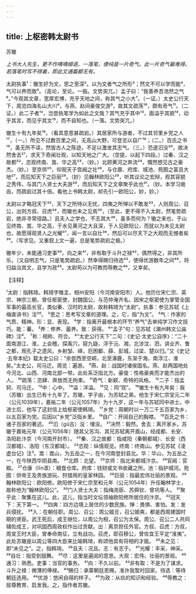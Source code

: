 ```yaml
---
---
---
```

title: 上枢密韩太尉书
---



苏辙

*上书大人先生，更不作喁喁细语，一落笔，便纯是一片奇气。此一片奇气最难得。若落笔时写不得着，即此文通篇都无有。*

太尉执事¹：辙生好为文，思之至深²。以为文者气之所形³；然文不可以学而能⁴，气可以养而致⁵。（高论，至论。一振。文势突兀。）孟子曰：“我善养吾浩然之气⁶。”今观其文章，宽厚宏博，充乎天地之间，称其气之小大⁷。（一证。）太史公行天下，周览四海名山大川⁸，与燕、赵间豪俊交游⁹，故其文疏荡¹⁰，颇有奇气¹¹。（二证。）此二子者¹²，岂尝执笔学为如此之文哉？其气充乎其中¹³，面溢乎其貌¹⁴，动乎其言，而见乎其文¹⁵，而不自知也。（一落。文势突兀。）

辙生十有九年矣¹⁶。（看其意思甚疏宕。）其居家所与游者，不过其邻里乡党之人¹⁷，（一。）所见不过数百里之间，无高山大野，可登览以自广¹⁸；（二。）百氏之书¹⁹，虽无所不读，然皆古人之陈迹，不足以激发其志气。（三。）恐遂汩没²⁰，故决然舍去²¹，求天下奇闻壮观，以知天地之广大。（空提，以起下四段。）过秦、汉之故都²²，恣观终南、嵩、华之高²³，（妙。）北顾黄河之奔流²⁴，慨然想见古之豪杰。（妙。）至京师²⁵，仰观天子宫阙之壮²⁶，与仓廪、府库、城池、苑囿之富且大地²⁷，而后知天下之巨丽²⁸。（妙）见翰林欧阳公²⁹，听其议论之宏辩，观其容貌之秀伟，与其门人贤士大夫游³⁰，而后知天下之文章聚乎此也³¹。（妙。本学习凿齿，而疏宕过其十倍。看他上书韩太尉，却先引一欧阳公，妙，妙。）

太尉以才略冠天下³²，天下之所恃以无忧，四夷之所惮以不敢发³³，人则周公、召公，出则方叔、召虎³⁴，而辙也未之见焉³⁵，（至此，更不得不入太尉，然笔势疏宕，绝非寻常径路。）且夫人之学也，不志其大³⁶，虽多而何为？辙之来也，于山见终南、嵩、华之高，于水见黄河之大且深，于人见欧阳公，而犹以为未见太尉也，故愿得观贤人之光耀³⁷，闻一言以自壮³⁸，然后可以尽天下之大观而无憾者矣³⁹。（写求见。又重叙上文一遍，总是笔势疏宕之极。）

辙年少，未能通习吏事⁴⁰。向之来⁴¹，非有取于斗升之禄⁴²，偶然得之，非其所乐。（又自明志气，只是笔势疏宕。）然幸得赐归待选⁴³，使得优游数年之间⁴⁴，将归益治其文，且学为政⁴⁵。太尉苟以为可教而辱教之⁴⁶，又幸矣。

【注释】

¹太尉：指韩琦。韩琦字稚圭，相州安阳（今河南安阳市）人。他历仕宋仁宗、英宗、神宗三朝，曾任枢密使，封魏国公，与范仲淹齐名。因宋之枢密使为掌管全国军事的最高长官，类似秦、汉时的太尉，故称韩琦为“太尉”。执事：参见苏轼《上梅直讲书》注²⁰。
²思之：思考写文章的道理。之，它，指“为文”。
³气：作家的气质、精神。形：显、表现。
⁴学：指离开最根本的环节“养气”去单纯学习作文技巧。能：蕃。
⁵养：修养、蓄养。致：获得。
⁶“孟子”句：见苏轼《潮州韩文公庙碑》注⁸。
⁷称：相称、符合。
⁸“太史公行天下”二句：《史记·太史公自序》：“二十面南游江、淮，上会稽，探禹穴，窥九嶷，浮于沅、湘，北涉汶、泗，讲业齐、鲁之都，观孔子之遗风，乡射邹、峄，厄困鄱、薛、彭城，过梁、楚以归。”又《史记·五帝本纪》载太史公曰：“余尝西至空峒，北至涿鹿，东渐于海，南浮江、淮矣。”太史公，司马迁。周览：遍游。
⁹燕、赵：战国时诸侯国名。燕、赵两国地处今河北、山西、河南北部一带。此处系泛指北方。豪俊：性格豪爽而才能杰出的人。
¹⁰疏荡：恣肆、奔放而无拘束。
¹¹奇气：新颖、奇特的风格。
¹²二子：指孟轲、司马迁。
¹³中：心中。
¹⁴溢：洋溢。
¹⁵见：同“现”。
¹⁶辙生十有九年矣：我（苏辙）出生已有十九年了。苏辙，字子由，为苏轼之弟。他生于宋仁宗宝元二年（公元1039年），嘉祐二年（公元1057年）为十九岁，这一年与苏轼同中进士。中进士后，他写了这封信上给枢密使韩琦。
¹⁷乡党：周朝时以一万二千五百家为乡，以五百家为党。后因以“乡党”泛指乡里。
¹⁸自广：开阔自己的胸襟。
¹⁹百氏之书：诸子百家的著述。
²⁰汩（gǔ古）没：埋没。
²¹决然：毅然。舍去：离开家乡。苏辙于嘉祐元年（公元1056年）随其父苏沟、其兄苏轼离开眉山，经成都、长安、洛阳赴汴京（今河南开封市）。
²²秦、汉之故都：指咸阳（秦朝都城）、长安（西汉都城）、洛阳（东汉都城）。
²³恣观：纵情观览。终南：终南山。参见苏轼《凌虚台记》注³。嵩：嵩山，为五岳之一，在今河南登封县北。华：华山，为五岳之一，在今陕西华阴县南。
²⁴北顾：北望。
²⁵京师：指北宋都城汴京。
²⁶官阙：官殿。
²⁷仓康（līn凛）：粮食仓库。府库：钱财或文书收藏之所。池：指护城河。苑囿：供帝王及贵族游玩、狩猎用的皇家林园。
²⁸巨丽：指最宏伟壮丽的景观。
²⁹翰林欧阳公：欧阳修。欧阳修于宋仁宗至和元年（公元1054年）升任翰林学士，故称他为“翰林欧阳公”。
³⁰门人贤士大夫：指梅尧臣、苏舜钦、曾巩等人。
³¹聚乎此：聚集在这儿。此，这儿，指当时文坛领袖欧阳修所居住的汴京。
³²冠天下：天下第一。
³³四爽：四方边境上居住的少数民族。惮：畏惧、害怕。发：发兵侵扰。
³⁴入：在朝任职。周公、召公：周公姬旦，召公姫爽，都是西周建国时期的贤臣。武王死后，成王继位，以周公为相，召公为太保。周公、召公二人共同辅佐成王，对巩固西周政权作出过贡献。出：离京担任外官。方叔、召虎：方叔，周宣王时大臣，曾奉命南征，立有战功。召虎，即召穆公，曾佐宜王平定“淮夷”。此处苏辙是以周公等四大臣来比喻韩琦，称颂他具有将相的才能。
³⁵未之见：即“未见之”。之，指韩琦。
³⁶且夫：况且。志：有志于。
³⁷光耀：丰采、神采。
³⁸自壮：指受到鼓舞。
³⁹尽：这里是遍阅的意思。大观：宏伟、壮丽的景观。
⁴⁰通习：熟悉。吏事：当官的事务。
⁴¹向：不久以前。
⁴²非有取：不是为了谋求。斗升之禄：微薄的俸禄。
⁴³赐归：承蒙朝廷恩赐，准许我暂时回家。待选：等待朝廷选用。
⁴⁴优游：悠闲自得的样子。
⁴⁵为政：从玖的知识和经验。
⁴⁶辱教之：屈尊教育、启发我。之，指作者苏辙。